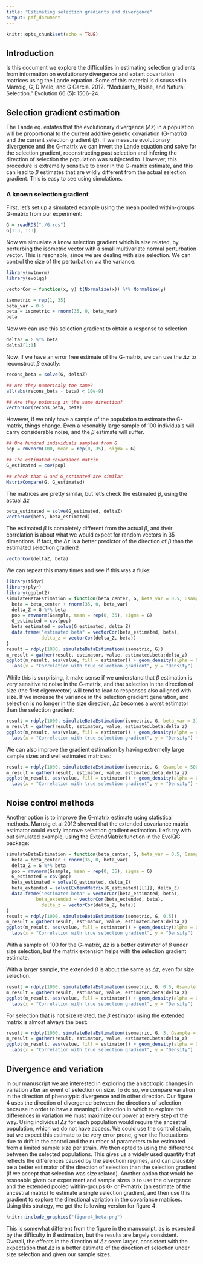 ```yaml
---
title: "Estimating selection gradients and divergence"
output: pdf_document
---
```


```r
knitr::opts_chunk$set(echo = TRUE)
```

## Introduction

Is this document we explore the difficulties in estimating selection gradients from information on evolutionary divergence and extant covariation matrices using the Lande equation. Some of this material is discussed in Marroig, G, D Melo, and G Garcia. 2012. “Modularity, Noise, and Natural Selection.” Evolution 66 (5): 1506–24.

## Selection gradient estimation

The Lande eq. estates that the evolutionary divergence ($\Delta z$)  in a population will be proportional to the current additive genetic covariation (G-matrix) and the current selection gradient ($\beta$). If we measure evolutionary divergence and the G-matrix we can invert the Lande equation and solve for the selection gradient, reconstructing past selection and infering the direction of selection the population was subjected to. However, this procedure is extremelly sensitive to error in the G-matrix estimate, and this can lead to $\beta$ estimates that are wildly different from the actual selection gradient. This is easy to see using simulations. 

### A known selection gradient

First, let's set up a simulated example using the mean pooled within-groups G-matrix from our experiment:

```r
G = readRDS("./G.rds")
G[1:3, 1:3]
```

Now we simualate a know selection gradient which is size related, by perturbing the isometric vector with a small multivariate normal perturbation vector. This is resonable, since we are dealing with size selection. We can control the size of the perturbation via the variance.

```r
library(mvtnorm)
library(evolqg)

vectorCor = function(x, y) t(Normalize(x)) %*% Normalize(y)

isometric = rep(1, 35)
beta_var = 0.5
beta = isometric + rnorm(35, 0, beta_var)
beta
```

Now we can use this selection gradient to obtain a response to selection

```r
deltaZ = G %*% beta
deltaZ[1:3]
```

Now, if we have an error free estimate of the G-matrix, we can use the $\Delta z$ to reconstruct $\beta$ exactly:

```r
recons_beta = solve(G, deltaZ)

## Are they numericaly the same?
all(abs(recons_beta - beta) < 10e-9)

## Are they pointing in the same direction?
vectorCor(recons_beta, beta)
```

However, if we only have a sample of the population to estimate the G-matrix, things change. Even a resonably large sample of 100 individuals will carry considerable noise, and the $\beta$ estimate will suffer.

```r
## One hundred individuals sampled from G
pop = rmvnorm(100, mean = rep(0, 35), sigma = G)

## The estimated covariance matrix
G_estimated = cov(pop)

## check that G and G_estimated are similar
MatrixCompare(G, G_estimated)
```

The matrices are pretty similar, but let's check the estimated $\beta$, using the actual $\Delta z$

```r
beta_estimated = solve(G_estimated, deltaZ)
vectorCor(beta, beta_estimated)
```

The estimated $\beta$ is completely different from the actual $\beta$, and their correlation is about what we would expect for random vectors in 35 dimentions. If fact, the $\Delta z$ is a better predictor of the direction of $\beta$ than the estimated selection gradient!

```r
vectorCor(deltaZ, beta)
```

We can repeat this many times and see if this was a fluke:
```r
library(tidyr)
library(plyr)
library(ggplot2)
simulateBetaEstimation = function(beta_center, G, beta_var = 0.5, Gsample = 100) {
  beta = beta_center + rnorm(35, 0, beta_var)
  delta_Z = G %*% beta
  pop = rmvnorm(Gsample, mean = rep(0, 35), sigma = G)
  G_estimated = cov(pop)
  beta_estimated = solve(G_estimated, delta_Z)
  data.frame("estimated beta" = vectorCor(beta_estimated, beta),
             delta_z = vectorCor(delta_Z, beta))
}
result = rdply(1000, simulateBetaEstimation(isometric, G)) 
m_result = gather(result, estimator, value, estimated.beta:delta_z)
ggplot(m_result, aes(value, fill = estimator)) + geom_density(alpha = 0.7) + 
  labs(x = "Correlation with true selection gradient", y = "Density") + theme_bw()
```

While this is surprising, it make sense if we understand that $\beta$ estimation is very sensitive to noise in the G-matrix, and that selection in the direction of size (the first eigenvector) will tend to lead to responses also alligned with size. If we increase the variance in the selection gradient generation, and selection is no longer in the size direction, $\Delta z$ becomes a worst estimator than the selection gradient:

```r
result = rdply(1000, simulateBetaEstimation(isometric, G, beta_var = 3)) 
m_result = gather(result, estimator, value, estimated.beta:delta_z)
ggplot(m_result, aes(value, fill = estimator)) + geom_density(alpha = 0.7) + 
  labs(x = "Correlation with true selection gradient", y = "Density") + theme_bw()
```

We can also improve the gradient estimation by having extremelly large sample sizes and well estimated matrices:

```r
result = rdply(1000, simulateBetaEstimation(isometric, G, Gsample = 5000)) 
m_result = gather(result, estimator, value, estimated.beta:delta_z)
ggplot(m_result, aes(value, fill = estimator)) + geom_density(alpha = 0.7) + 
  labs(x = "Correlation with true selection gradient", y = "Density") + theme_bw()
```

## Noise control methods

Another option is to improve the G-matrix estimate using statistical methods. Marroig et al 2012 showed that the extended covariance matrix estimator could vastly improve selection gradient estimation. Let's try with out simulated example, using the ExtendMatrix function in the EvolQG package:

```r
simulateBetaEstimation = function(beta_center, G, beta_var = 0.5, Gsample = 100) {
  beta = beta_center + rnorm(35, 0, beta_var)
  delta_Z = G %*% beta
  pop = rmvnorm(Gsample, mean = rep(0, 35), sigma = G)
  G_estimated = cov(pop)
  beta_estimated = solve(G_estimated, delta_Z)
  beta_extended = solve(ExtendMatrix(G_estimated)[[1]], delta_Z)
  data.frame("estimated beta" = vectorCor(beta_estimated, beta),
           beta_extended = vectorCor(beta_extended, beta),
             delta_z = vectorCor(delta_Z, beta))
}
result = rdply(1000, simulateBetaEstimation(isometric, G, 0.5)) 
m_result = gather(result, estimator, value, estimated.beta:delta_z)
ggplot(m_result, aes(value, fill = estimator)) + geom_density(alpha = 0.7) + 
  labs(x = "Correlation with true selection gradient", y = "Density")
```

With a sample of 100 for the G-matrix, $\Delta z$ is a better estimator of $\beta$ under size selection, but the matrix extension helps with the selection gradient estimate. 

With a larger sample, the extended $\beta$ is about the same as $\Delta z$, even for size selection.

```r
result = rdply(1000, simulateBetaEstimation(isometric, G, 0.5, Gsample = 350)) 
m_result = gather(result, estimator, value, estimated.beta:delta_z)
ggplot(m_result, aes(value, fill = estimator)) + geom_density(alpha = 0.7) + 
  labs(x = "Correlation with true selection gradient", y = "Density")
```

For selection that is not size related, the $\beta$ estimator using the extended matrix is almost always the best:

```r
result = rdply(1000, simulateBetaEstimation(isometric, G, 3, Gsample = 100)) 
m_result = gather(result, estimator, value, estimated.beta:delta_z)
ggplot(m_result, aes(value, fill = estimator)) + geom_density(alpha = 0.7) + 
  labs(x = "Correlation with true selection gradient", y = "Density")
```

## Divergence and variation

In our manuscript we are interested in exploring the anisotropic changes in variation after an event of selection on size. To do so, we compare variation in the direction of phenotypic divergence and in other direction. Our figure 4 uses the direction of divergence between the directions of selection because in order to have a meaningful direction in which to explore the differences in variation we must maximize our power at every step of the way. Using individual $\Delta z$ for each population would require the ancestral population, which we do not have access. We could use the control strain, but we expect this estimate to be very error prone, given the fluctuations due to drift in the control and the number of parameters to be estimated from a limited sample size per strain. We then opted to using the difference between the selected populations. This gives us a widely used quantity that reflects the differences caused by the selectioin regimes, and can plausibly be a better estimator of the direction of selection than the selection gradient (if we accept that selection was size related). Another option that would be resonable given our experiment and sample sizes is to use the divergence and the extended pooled within-groups G- or P-matrix (an estimate of the ancestral matrix) to estimate a single selection gradient, and then use this gradient to explore the directional variation in the covariance matrices. Using this strategy, we get the following version for figure 4:

```r
knitr::include_graphics("figure4_beta.png")
```

This is somewhat different from the figure in the manuscript, as is expected by the difficulty in $\beta$ estimation, but the results are largely consistent. Overall, the effects in the direction of $\Delta z$ seem larger, consistent with the expectation that $\Delta z$ is a better estimate of the direction of selection under size selection and given our sample sizes.